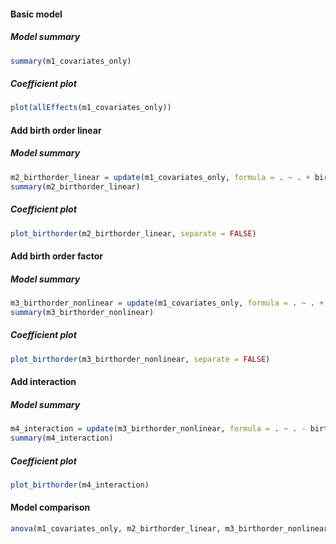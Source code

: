 #### Basic model {.tabset}

##### Model summary
```r
summary(m1_covariates_only)
```

##### Coefficient plot
```r
plot(allEffects(m1_covariates_only))
```

#### Add birth order linear {.tabset}

##### Model summary
```r
m2_birthorder_linear = update(m1_covariates_only, formula = . ~ . + birth_order)
summary(m2_birthorder_linear)
```

##### Coefficient plot
```r
plot_birthorder(m2_birthorder_linear, separate = FALSE)
```

#### Add birth order factor {.tabset}

##### Model summary
```r
m3_birthorder_nonlinear = update(m1_covariates_only, formula = . ~ . + birth_order_nonlinear)
summary(m3_birthorder_nonlinear)
```

##### Coefficient plot
```r
plot_birthorder(m3_birthorder_nonlinear, separate = FALSE)
```

#### Add interaction {.tabset}

##### Model summary
```r
m4_interaction = update(m3_birthorder_nonlinear, formula = . ~ . - birth_order_nonlinear - sibling_count + count_birth_order)
summary(m4_interaction)
```

##### Coefficient plot
```r
plot_birthorder(m4_interaction)
```

#### Model comparison
```r
anova(m1_covariates_only, m2_birthorder_linear, m3_birthorder_nonlinear, m4_interaction)
```

